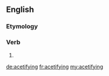 ==English==

===Etymology===
{{suffix|acetify|ing}}

===Verb===
{{en-verb form}}

# {{present participle of|acetify}}

[[de:acetifying]]
[[fr:acetifying]]
[[my:acetifying]]